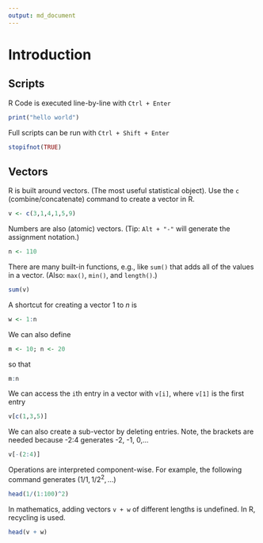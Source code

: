 ```yaml
---
output: md_document
---
```


# Introduction

## Scripts

R Code is executed line-by-line with `Ctrl + Enter`

```r
print("hello world")
```

Full scripts can be run with `Ctrl + Shift + Enter`

```r
stopifnot(TRUE)
```

## Vectors

R is built around vectors. (The most useful statistical object). Use the `c` (combine/concatenate) command to create a vector in R.

```r
v <- c(3,1,4,1,5,9)
```

Numbers are also (atomic) vectors. (Tip: `Alt + "-"` will generate the assignment notation.)

```r
n <- 110
```

There are many built-in functions, e.g., like `sum()` that adds all of the values in a vector. (Also: `max()`, `min()`, and `length()`.)

```r
sum(v)
```

A shortcut for creating a vector $1$ to $n$ is

```r
w <- 1:n
```

We can also define

```r
m <- 10; n <- 20
```

so that

```r
m:n
```

We can access the `i`th entry in a vector with `v[i]`, 
where `v[1]` is the first entry

```r
v[c(1,3,5)]
```

We can also create a sub-vector by deleting entries. 
Note, the brackets are needed because -2:4 generates -2, -1, 0,...

```r
v[-(2:4)]
```

Operations are interpreted component-wise. 
For example, the following command generates ($1/1, 1/2^2, \ldots$)

```r
head(1/(1:100)^2)
```

In mathematics, 
adding vectors `v + w` of different lengths is undefined. 
In R, recycling is used.

```r
head(v + w)
```
